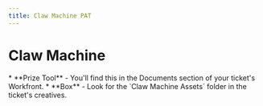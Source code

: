 ```yaml
---
title: Claw Machine PAT
---
```


# Claw Machine

<Admonition type="info" title="Copy and Assets Needed">
  * **Prize Tool** - You'll find this in the Documents section of your ticket's Workfront.
  * **Box** - Look for the `Claw Machine Assets` folder in the ticket's creatives.
</Admonition>
